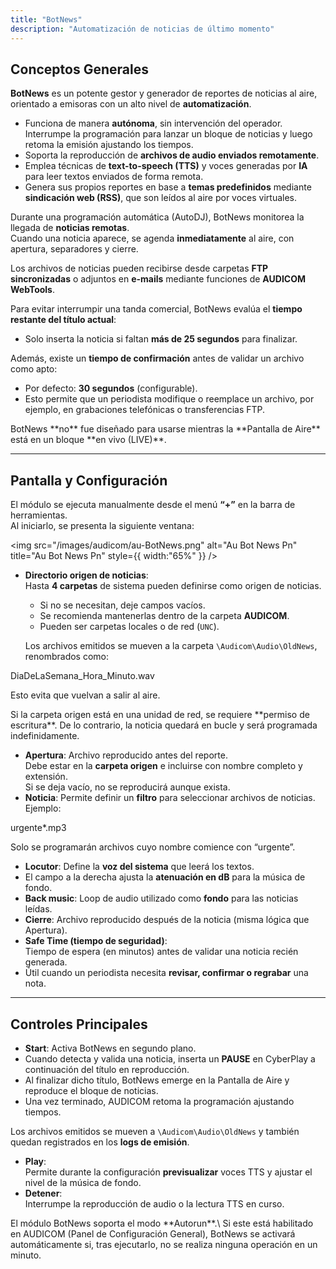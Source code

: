 ```yaml
---
title: "BotNews"
description: "Automatización de noticias de último momento"
---
```


## Conceptos Generales

**BotNews** es un potente gestor y generador de reportes de noticias al aire, orientado a emisoras con un alto nivel de **automatización**.

- Funciona de manera **autónoma**, sin intervención del operador.\
  Interrumpe la programación para lanzar un bloque de noticias y luego retoma la emisión ajustando los tiempos.
- Soporta la reproducción de **archivos de audio enviados remotamente**.
- Emplea técnicas de **text-to-speech (TTS)** y voces generadas por **IA** para leer textos enviados de forma remota.
- Genera sus propios reportes en base a **temas predefinidos** mediante **sindicación web (RSS)**, que son leídos al aire por voces virtuales.

Durante una programación automática (AutoDJ), BotNews monitorea la llegada de **noticias remotas**.\
Cuando una noticia aparece, se agenda **inmediatamente** al aire, con apertura, separadores y cierre.

Los archivos de noticias pueden recibirse desde carpetas **FTP sincronizadas** o adjuntos en **e-mails** mediante funciones de **AUDICOM WebTools**.

Para evitar interrumpir una tanda comercial, BotNews evalúa el **tiempo restante del título actual**:

- Solo inserta la noticia si faltan **más de 25 segundos** para finalizar.

Además, existe un **tiempo de confirmación** antes de validar un archivo como apto:

- Por defecto: **30 segundos** (configurable).
- Esto permite que un periodista modifique o reemplace un archivo, por ejemplo, en grabaciones telefónicas o transferencias FTP.

<Note>
  BotNews **no** fue diseñado para usarse mientras la **Pantalla de Aire** está en un bloque **en vivo (LIVE)**.
</Note>

---

## Pantalla y Configuración

El módulo se ejecuta manualmente desde el menú **“+”** en la barra de herramientas.\
Al iniciarlo, se presenta la siguiente ventana:

<img
  src="/images/audicom/au-BotNews.png"
  alt="Au Bot News Pn"
  title="Au Bot News Pn"
  style={{ width:"65%" }}
/>

- **Directorio origen de noticias**:\
  Hasta **4 carpetas** de sistema pueden definirse como origen de noticias.
  - Si no se necesitan, deje campos vacíos.
  - Se recomienda mantenerlas dentro de la carpeta **AUDICOM**.
  - Pueden ser carpetas locales o de red (`UNC`).

  Los archivos emitidos se mueven a la carpeta `\Audicom\Audio\OldNews`, renombrados como:

DiaDeLaSemana_Hora_Minuto.wav

Esto evita que vuelvan a salir al aire.

<Note>
  Si la carpeta origen está en una unidad de red, se requiere **permiso de escritura**. De lo contrario, la noticia quedará en bucle y será programada indefinidamente.
</Note>

- **Apertura**: Archivo reproducido antes del reporte.\
  Debe estar en la **carpeta origen** e incluirse con nombre completo y extensión.\
  Si se deja vacío, no se reproducirá aunque exista.
- **Noticia**: Permite definir un **filtro** para seleccionar archivos de noticias.\
  Ejemplo:

urgente\*.mp3

Solo se programarán archivos cuyo nombre comience con “urgente”.

- **Locutor**: Define la **voz del sistema** que leerá los textos.
- El campo a la derecha ajusta la **atenuación en dB** para la música de fondo.
- **Back music**: Loop de audio utilizado como **fondo** para las noticias leídas.
- **Cierre**: Archivo reproducido después de la noticia (misma lógica que Apertura).
- **Safe Time (tiempo de seguridad)**:\
  Tiempo de espera (en minutos) antes de validar una noticia recién generada.
- Útil cuando un periodista necesita **revisar, confirmar o regrabar** una nota.

---

## Controles Principales

- **Start**: Activa BotNews en segundo plano.
- Cuando detecta y valida una noticia, inserta un **PAUSE** en CyberPlay a continuación del título en reproducción.
- Al finalizar dicho título, BotNews emerge en la Pantalla de Aire y reproduce el bloque de noticias.
- Una vez terminado, AUDICOM retoma la programación ajustando tiempos.

Los archivos emitidos se mueven a `\Audicom\Audio\OldNews` y también quedan registrados en los **logs de emisión**.

- **Play**:\
  Permite durante la configuración **previsualizar** voces TTS y ajustar el nivel de la música de fondo.
- **Detener**:\
  Interrumpe la reproducción de audio o la lectura TTS en curso.

<Note>
  El módulo BotNews soporta el modo **Autorun**.\
  Si este está habilitado en AUDICOM (Panel de Configuración General), BotNews se activará automáticamente si, tras ejecutarlo, no se realiza ninguna operación en un minuto.
</Note>
